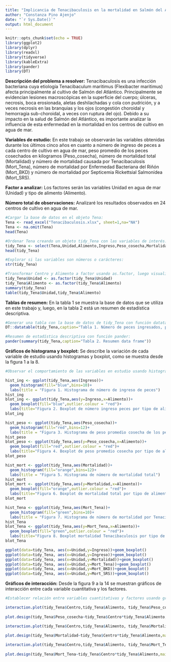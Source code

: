 ```yaml
---
title: "Implicancia de Tenacibaculosis en la mortalidad en Salmón del Atlántico"
author: "Constanza Pino Ajenjo"
date: "`r Sys.Date()`"
output: html_document
---
```


```r
knitr::opts_chunk$set(echo = TRUE)
library(ggplot2)
library(dplyr)
library(readxl)
library(tidyverse)
library(kableExtra)
library(pander)
library(DT)
```

**Descripción del problema a resolver:** 
Tenacibaculosis es una infección bacteriana cuya etiología Tenacibaculum maritimus (Flexibacter maritimus) afecta principalmente al cultivo de Salmón del Atlántico. Principalmente se evidencian lesiones macroscópicas en la superficie del cuerpo; úlceras, necrosis, boca erosionada, aletas deshilachadas y cola con pudrición, y a veces necrosis en las branquias y los ojos (congestión choroidal y hemorragia sub-choroidal, a veces con ruptura del ojo). Debido a su impacto en la salud de Salmón del Atlántico, es importante analizar la influencia de esta enfermedad en la mortalidad en los centros de cultivo en agua de mar.

**Variables de estudio:** 
En este trabajo se observarán las variables obtenidas durante los últimos cinco años en cuanto a número de ingreso de peces a cada centro de cultivo en agua de mar, peso promedio de los peces cosechados en kilogramos (Peso_cosecha), número de mortalidad total (Mortalidad) y número de mortalidad causada por Tenacibaculosis (Mort_Tena), número de mortalidad por Enfermedad Bacteriana del Riñón (Mort_BKD) y número de mortalidad por Septicemia Rickettsial Salmonídea (Mort_SRS).

**Factor a analizar:** 
Los factores serán las variables Unidad en agua de mar (Unidad) y tipo de alimento (Alimento).

**Número total de observaciones:** 
Analizaré los resultados observados en 24 centros de cultivo en agua de mar.


```r

#Cargar la base de datos en el objeto Tena:
Tena <- read_excel("Tenacibaculosis.xlsx", sheet=1,na="NA")
Tena <- na.omit(Tena)
head(Tena)

#Ordenar Tena creando un objeto tidy_Tena con las variables de interés:
tidy_Tena <- select(Tena,Unidad,Alimento,Ingreso,Peso_cosecha,Mortalidad,Mort_Tena,Mort_BKD,Mort_SRS)
head(tidy_Tena)

#Explorar si las variables son números o carácteres:
str(tidy_Tena)

#Transformar Centro y Alimento a factor usando as.factor, luego visualizar que Centro y Alimento estén transformados adecuadamente a factor y que los datos están balanceados:
tidy_Tena$Unidad <- as.factor(tidy_Tena$Unidad)
tidy_Tena$Alimento <- as.factor(tidy_Tena$Alimento)
summary(tidy_Tena)
table(tidy_Tena$Unidad,tidy_Tena$Alimento)

```
**Tablas de resumen:**
En la tabla 1 se muestra la base de datos que se utiliza en este trabajo y, luego, en la tabla 2 está un resumen de estadística descriptiva.
```r

#Generar una tabla con la base de datos de tidy_Tena con función datatable:
DT::datatable(tidy_Tena,caption="Tabla 1. Número de peces ingresados, peso cosecha, mortalidad total, mortalidad Tenacibaculosis, mortalidad BKD y mortalidad SRS por Unidad")

#Resumen de estadística descriptiva con función pander:
pander(summary(tidy_Tena,caption="Tabla 2. Resumen data frame"))

```

**Gráficos de histograma y boxplot:**
Se describe la variación de cada variable de estudio usando histogramas y boxplot, como se muestra desde la figura 1 a la 8.
```r
#Observar el comportamiento de las variables en estudio usando histogramas y boxplot (valor atípico se muestra en punto de color rojo):

hist_ing <- ggplot(tidy_Tena,aes(Ingreso))+
  geom_histogram(fill="blue",bins=10)+
  labs(title = "Figura 1. Histograma de número de ingreso de peces")
hist_ing
blot_ing <- ggplot(tidy_Tena,aes(y=Ingreso,x=Alimento))+
  geom_boxplot(fill="blue",outlier.colour = "red")+
  labs(title="Figura 2. Boxplot de número ingreso peces por tipo de alimento",y="Número de ingreso",x="Tipo de Alimento")
blot_ing
```

```r

hist_peso <- ggplot(tidy_Tena,aes(Peso_cosecha))+
  geom_histogram(fill="red",bins=12)+
  labs(title = "Figura 3. Histograma de peso promedio cosecha de los peces")
hist_peso
blot_peso <- ggplot(tidy_Tena,aes(y=Peso_cosecha,x=Alimento))+
  geom_boxplot(fill="red",outlier.colour = "red")+
  labs(title="Figura 4. Boxplot de peso promedio cosecha por tipo de alimento",y="Peso promedio cosecha",x="Tipo de Alimento")
blot_peso
```
```r

hist_mort <- ggplot(tidy_Tena,aes(Mortalidad))+
  geom_histogram(fill="orange",bins=12)+
  labs(title = "Figura 5. Histograma de número de mortalidad total")
hist_mort
blot_mort <- ggplot(tidy_Tena,aes(y=Mortalidad,x=Alimento))+
  geom_boxplot(fill="orange",outlier.colour = "red")+
  labs(title="Figura 6. Boxplot de mortalidad total por tipo de alimento",y="Número de mortalidad total",x="Tipo de Alimento")
blot_mort
```
```r

hist_Tena <- ggplot(tidy_Tena,aes(Mort_Tena))+
  geom_histogram(fill="green",bins=10)+
  labs(title = "Figura 7. Histograma de número de mortalidad por Tenacibaculosis")
hist_Tena
blot_Tena <- ggplot(tidy_Tena,aes(y=Mort_Tena,x=Alimento))+
  geom_boxplot(fill="green",outlier.colour = "red")+
  labs(title="Figura 8. Boxplot mortalidad Tenacibaculosis por tipo de alimento",y="Número mortalidad por Tenacibaculosis",x="Tipo de Alimento")
blot_Tena
```

```r
ggplot(data=tidy_Tena, aes(x=Unidad,y=Ingreso))+geom_boxplot()
ggplot(data=tidy_Tena, aes(x=Unidad,y=Ingreso))+geom_boxplot()
ggplot(data=tidy_Tena, aes(x=Unidad,y=Mortalidad))+geom_boxplot()
ggplot(data=tidy_Tena, aes(x=Unidad,y=Mort_Tena))+geom_boxplot()
ggplot(data=tidy_Tena, aes(x=Unidad,y=Mort_BKD))+geom_boxplot()
ggplot(data=tidy_Tena, aes(x=Unidad,y=Mort_SRS))+geom_boxplot()
```





**Gráficos de interacción:**
Desde la figura 9 a la 14 se muestran gráficos de interacción entre cada variable cuantitativa y los factores.
```r
#Establecer relación entre variables cuantitativas y factores usando gráficas de correlación, boxplot, interacción o de tamaño de los efectos:

interaction.plot(tidy_Tena$Centro,tidy_Tena$Alimento, tidy_Tena$Peso_cosecha,trace.label="Alimento",fun=mean,main="Figura 9. Interacción entre peso promedio cosecha y factores", xlab="Centro",ylab="Peso promedio cosecha (Kg)",type="b", col= c("black", "red"),pch=c(19,17))
 
plot.design(tidy_Tena$Peso_cosecha~tidy_Tena$Centro*tidy_Tena$Alimento,main="Figura 10. Gráfico de interacción",xlab="Factores", ylab="Peso promedio cosecha")
```



```r

interaction.plot(tidy_Tena$Centro,tidy_Tena$Alimento, tidy_Tena$Mortalidad,trace.label="Alimento",fun=mean,main="Figura 11. Interacción entre mortalidad total y factores", xlab="Centro",ylab="Mortalidad",type="b", col= c("black", "red"),pch=c(19,17))
 
plot.design(tidy_Tena$Mortalidad~tidy_Tena$Centro*tidy_Tena$Alimento,main="Figura 12. Gráfico de interacción",xlab="Factores", ylab="Mortalidad")
```




```r
interaction.plot(tidy_Tena$Centro,tidy_Tena$Alimento, tidy_Tena$Mort_Tena,trace.label="Alimento",fun=mean,main="Figura 13. Interacción entre mortalidad Tenacibaculosis y factores", xlab="Centro",ylab="Mortalidad Tenacibaculosis",type="b", col= c("black", "red"),pch=c(19,17))
 
plot.design(tidy_Tena$Mort_Tena~tidy_Tena$Centro*tidy_Tena$Alimento,main="Figura 14. Gráfico de interacción de factores",xlab="Factores", ylab="Mortalidad Tenacibaculosis")
```



